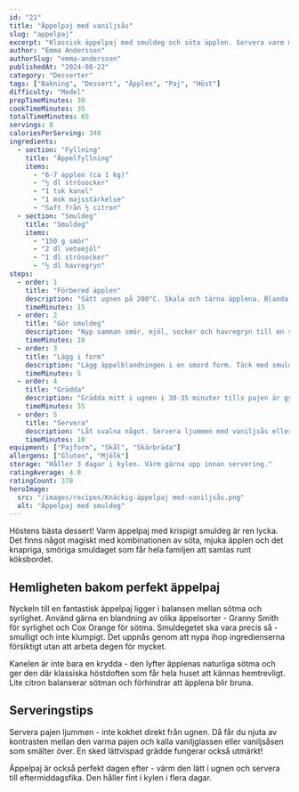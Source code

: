 ```yaml
---
id: "21"
title: "Äppelpaj med vaniljsås"
slug: "appelpaj"
excerpt: "Klassisk äppelpaj med smuldeg och söta äpplen. Servera varm med vaniljsås eller glass!"
author: "Emma Andersson"
authorSlug: "emma-andersson"
publishedAt: "2024-08-22"
category: "Desserter"
tags: ["Bakning", "Dessert", "Äpplen", "Paj", "Höst"]
difficulty: "Medel"
prepTimeMinutes: 30
cookTimeMinutes: 35
totalTimeMinutes: 65
servings: 8
caloriesPerServing: 340
ingredients:
  - section: "Fyllning"
    title: "Äppelfyllning"
    items:
      - "6-7 äpplen (ca 1 kg)"
      - "½ dl strösocker"
      - "1 tsk kanel"
      - "1 msk majsstärkelse"
      - "Saft från ½ citron"
  - section: "Smuldeg"
    title: "Smuldeg"
    items:
      - "150 g smör"
      - "2 dl vetemjöl"
      - "1 dl strösocker"
      - "½ dl havregryn"
steps:
  - order: 1
    title: "Förbered äpplen"
    description: "Sätt ugnen på 200°C. Skala och tärna äpplena. Blanda med socker, kanel, majsstärkelse och citronsaft."
    timeMinutes: 15
  - order: 2
    title: "Gör smuldeg"
    description: "Nyp samman smör, mjöl, socker och havregryn till en smulig deg."
    timeMinutes: 10
  - order: 3
    title: "Lägg i form"
    description: "Lägg äppelblandningen i en smord form. Täck med smuldegen."
    timeMinutes: 5
  - order: 4
    title: "Grädda"
    description: "Grädda mitt i ugnen i 30-35 minuter tills pajen är gyllene."
    timeMinutes: 35
  - order: 5
    title: "Servera"
    description: "Låt svalna något. Servera ljummen med vaniljsås eller glass."
    timeMinutes: 10
equipment: ["Pajform", "Skål", "Skärbräda"]
allergens: ["Gluten", "Mjölk"]
storage: "Håller 3 dagar i kylen. Värm gärna upp innan servering."
ratingAverage: 4.8
ratingCount: 378
heroImage:
  src: "/images/recipes/Knäckig-äppelpaj med-vaniljsås.png"
  alt: "Äppelpaj med smuldeg"
---
```


Höstens bästa dessert! Varm äppelpaj med krispigt smuldeg är ren lycka. Det finns något magiskt med kombinationen av söta, mjuka äpplen och det knapriga, smöriga smuldaget som får hela familjen att samlas runt köksbordet.

## Hemligheten bakom perfekt äppelpaj

Nyckeln till en fantastisk äppelpaj ligger i balansen mellan sötma och syrlighet. Använd gärna en blandning av olika äppelsorter - Granny Smith för syrlighet och Cox Orange för sötma. Smuldegetet ska vara precis så - smulligt och inte klumpigt. Det uppnås genom att nypa ihop ingredienserna försiktigt utan att arbeta degen för mycket.

Kanelen är inte bara en krydda - den lyfter äpplenas naturliga sötma och ger den där klassiska höstdoften som får hela huset att kännas hemtrevligt. Lite citron balanserar sötman och förhindrar att äpplena blir bruna.

## Serveringstips

Servera pajen ljummen - inte kokhet direkt från ugnen. Då får du njuta av kontrasten mellan den varma pajen och kalla vaniljglassen eller vaniljsåsen som smälter över. En sked lättvispad grädde fungerar också utmärkt!

Äppelpaj är också perfekt dagen efter - värm den lätt i ugnen och servera till eftermiddagsfika. Den håller fint i kylen i flera dagar.

